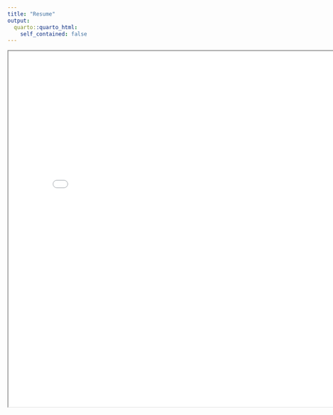 ```yaml
---
title: "Resume"
output:
  quarto::quarto_html:
    self_contained: false
---
```


<iframe width="800" height="800" src="RESUME SARAN.pdf">

</iframe>
